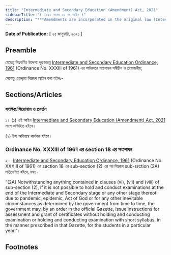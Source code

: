 ```yaml
---
title: "Intermediate and Secondary Education (Amendment) Act, 2021"
sidebarTitle: "( ২০২১ সনের ০১ নং আইন )"
description: "***Amendments are incorporated in the original law (Intermediate and Secondary Education Ordinance, 1961)*** Intermediate and Secondary Education Ordinance, 1961 এর অধিকতর সংশোধনকল্পে প্রণীত আইন"
---
```


**Date of Publication:** [ ২৫ জানুয়ারি, ২০২১ ]

## Preamble

যেহেতু নিম্নবর্ণিত উদ্দেশ্য পূরণকল্পে [Intermediate and Secondary Education Ordinance, 1961](/act-318.html "Intermediate and Secondary Education Ordinance, 1961 ") (Ordinance No. XXXIII of 1961) এর অধিকতর সংশোধন সমীচীন ও প্রয়োজনীয়;

সেহেতু এতদ্দ্বারা নিম্নরূপ আইন করা হইলঃ-

## Sections/Articles

### সংক্ষিপ্ত শিরোনাম ও প্রবর্তন

১। (১) এই আইন [Intermediate and Secondary Education (Amendment) Act, 2021](/act-1366.html "Intermediate and Secondary Education (Amendment) Act, 2021") নামে অভিহিত হইবে।

(২) ইহা অবিলম্বে কার্যকর হইবে।

### Ordinance No. XXXIII of 1961 এর section 18 এর সংশোধন

২।  [Intermediate and Secondary Education Ordinance, 1961](/act-318.html "Intermediate and Secondary Education Ordinance, 1961 ") (Ordinance No. XXXIII of 1961) এর section 18 এর sub-section (2) এর পর নিম্নরূপ sub-srction (2A) সন্নিবেশিত হইবে, যথাঃ-

“(2A) Notwithstanding anything contained in clauses (vi), (vii) and (viii) of sub-section (2), if it is not possible to hold and conduct examinations at the end of the Intermediate and Secondary stage or any other stage thereof due to pandemic, epidemic, Act of God or for any other inevitable circumstances as determined by the government from time to time, the government may, by an order in the official Gazette, issue instructions for assessment and grant of certificates without holding and conducting examination or holding and conducting examination with short syllabus, in the manner prescribed in that Gazette, for the students in a particular year.”।

## Footnotes
